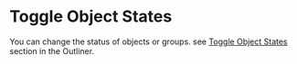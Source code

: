 # Toggle Object States

You can change the status of objects or groups.
see [Toggle Object States](outliner#toggle-object-states) section in the Outliner.